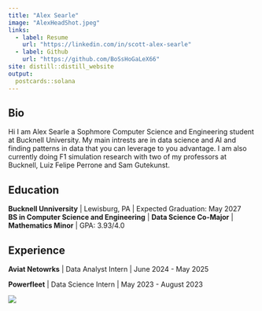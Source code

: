 ```yaml
---
title: "Alex Searle"
image: "AlexHeadShot.jpeg"
links:
  - label: Resume
    url: "https://linkedin.com/in/scott-alex-searle"
  - label: Github
    url: "https://github.com/BoSsHoGaLeX66"
site: distill::distill_website
output:
  postcards::solana
---
```

 
## Bio

Hi I am Alex Searle a Sophmore Computer Science and Engineering student at Bucknell University.
My main intrests are in data science and AI and finding patterns in data that you can leverage to 
you advantage. I am also currently doing F1 simulation research with two of my professors at Bucknell,
Luiz Felipe Perrone and Sam Gutekunst.

## Education

**Bucknell Unniversity** | Lewisburg, PA | Expected Graduation: May 2027  
**BS in Computer Science and Engineering** | **Data Science Co-Major** | **Mathematics Minor** | GPA: 3.93/4.0

## Experience

**Aviat Netowrks** | Data Analyst Intern | June 2024 - May 2025  

**Powerfleet** | Data Science Intern | May 2023 - August 2023


<img src="Untitled presentation.svg"/>
